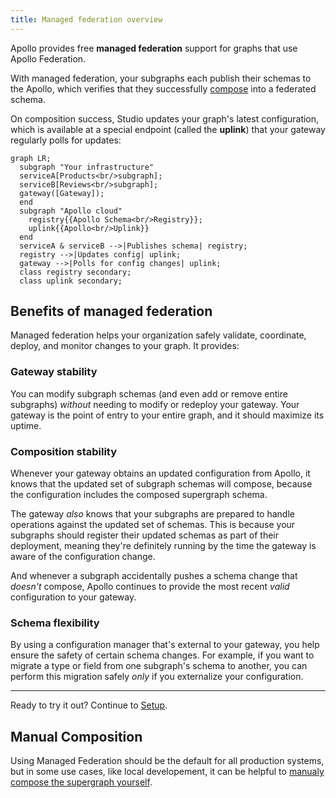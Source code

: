 ```yaml
---
title: Managed federation overview
---
```


Apollo provides free **managed federation** support for graphs that use Apollo Federation.

With managed federation, your subgraphs each publish their schemas to the Apollo, which verifies that they successfully [compose](../federated-types/composition/) into a federated schema.

On composition success, Studio updates your graph's latest configuration, which is available at a special endpoint (called the **uplink**) that your gateway regularly polls for updates:

```mermaid
graph LR;
  subgraph "Your infrastructure"
  serviceA[Products<br/>subgraph];
  serviceB[Reviews<br/>subgraph];
  gateway([Gateway]);
  end
  subgraph "Apollo cloud"
    registry{{Apollo Schema<br/>Registry}};
    uplink{{Apollo<br/>Uplink}}
  end
  serviceA & serviceB -->|Publishes schema| registry;
  registry -->|Updates config| uplink;
  gateway -->|Polls for config changes| uplink;
  class registry secondary;
  class uplink secondary;
```

## Benefits of managed federation

Managed federation helps your organization safely validate, coordinate, deploy, and monitor changes to your graph. It provides:

### Gateway stability

You can modify subgraph schemas (and even add or remove entire subgraphs) _without_ needing to modify or redeploy your gateway. Your gateway is the point of entry to your entire graph, and it should maximize its uptime.

### Composition stability

Whenever your gateway obtains an updated configuration from Apollo, it knows that the updated set of subgraph schemas will compose, because the configuration includes the composed supergraph schema.

The gateway _also_ knows that your subgraphs are prepared to handle operations against the updated set of schemas. This is because your subgraphs should register their updated schemas as part of their deployment, meaning they're definitely running by the time the gateway is aware of the configuration change.

And whenever a subgraph accidentally pushes a schema change that _doesn't_ compose, Apollo continues to provide the most recent _valid_ configuration to your gateway.


### Schema flexibility

By using a configuration manager that's external to your gateway, you help ensure the safety of certain schema changes. For example, if you want to migrate a type or field from one subgraph's schema to another, you can perform this migration safely _only_ if you externalize your configuration.

<hr/>

Ready to try it out? Continue to [Setup](./setup/).

## Manual Composition
Using Managed Federation should be the default for all production systems, but in some use cases, like local developement, it can be helpful to [manualy compose the supergraph yourself](https://www.apollographql.com/docs/technotes/TN0006-unmanaged-federation/).
